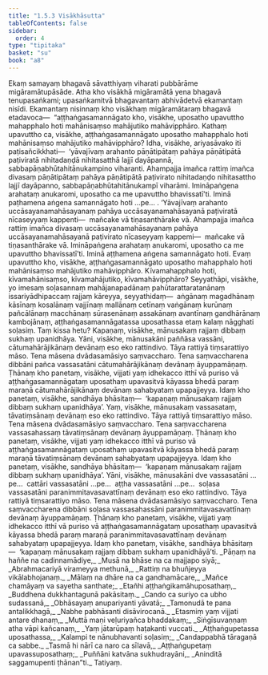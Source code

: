 ```yaml
---
title: "1.5.3 Visākhāsutta"
tableOfContents: false
sidebar:
  order: 4
type: "tipitaka"
basket: "su"
book: "a8"
---
```



<DynamicBreadcrumb />

<Division number="43" book="a8" bookNo="17" page="84">

<Paragraph number="413" book="a8">
Ekaṃ samayaṃ bhagavā sāvatthiyaṃ viharati pubbārāme migāramātupāsāde. Atha kho visākhā migāramātā yena bhagavā tenupasaṅkami; upasaṅkamitvā bhagavantaṃ abhivādetvā ekamantaṃ nisīdi. Ekamantaṃ nisinnaṃ kho visākhaṃ migāramātaraṃ bhagavā etadavoca—  “aṭṭhaṅgasamannāgato kho, visākhe, uposatho upavuttho mahapphalo hoti mahānisaṃso mahājutiko mahāvipphāro. Kathaṃ upavuttho ca, visākhe, aṭṭhaṅgasamannāgato uposatho mahapphalo hoti mahānisaṃso mahājutiko mahāvipphāro? Idha, visākhe, ariyasāvako iti paṭisañcikkhati—  ‘yāvajīvaṃ arahanto pāṇātipātaṃ pahāya pāṇātipātā paṭiviratā nihitadaṇḍā nihitasatthā lajjī dayāpannā, sabbapāṇabhūtahitānukampino viharanti. Ahampajja imañca rattiṃ imañca divasaṃ pāṇātipātaṃ pahāya pāṇātipātā paṭivirato nihitadaṇḍo nihitasattho lajjī dayāpanno, sabbapāṇabhūtahitānukampī viharāmi. Imināpaṅgena arahataṃ anukaromi, uposatho ca me upavuttho bhavissatī’ti. Iminā paṭhamena aṅgena samannāgato hoti …pe… .
</Paragraph>

<Paragraph number="414" book="a8">
‘Yāvajīvaṃ arahanto uccāsayanamahāsayanaṃ pahāya uccāsayanamahāsayanā paṭiviratā nīcaseyyaṃ kappenti—  mañcake vā tiṇasanthārake vā. Ahampajja imañca rattiṃ imañca divasaṃ uccāsayanamahāsayanaṃ pahāya uccāsayanamahāsayanā paṭivirato nīcaseyyaṃ kappemi—  mañcake vā tiṇasanthārake vā. Imināpaṅgena arahataṃ anukaromi, uposatho ca me upavuttho bhavissatī’ti. Iminā aṭṭhamena aṅgena samannāgato hoti. Evaṃ upavuttho kho, visākhe, aṭṭhaṅgasamannāgato uposatho mahapphalo hoti mahānisaṃso mahājutiko mahāvipphāro.
</Paragraph>

<Paragraph number="415" book="a8">
Kīvamahapphalo hoti, kīvamahānisaṃso, kīvamahājutiko, kīvamahāvipphāro? Seyyathāpi, visākhe, yo imesaṃ soḷasannaṃ mahājanapadānaṃ pahūtarattaratanānaṃ issariyādhipaccaṃ rajjaṃ kāreyya, seyyathidaṃ—  aṅgānaṃ magadhānaṃ kāsīnaṃ kosalānaṃ vajjīnaṃ mallānaṃ cetīnaṃ vaṅgānaṃ kurūnaṃ pañcālānaṃ macchānaṃ sūrasenānaṃ assakānaṃ avantīnaṃ gandhārānaṃ kambojānaṃ, aṭṭhaṅgasamannāgatassa uposathassa etaṃ kalaṃ nāgghati soḷasiṃ. Taṃ kissa hetu? Kapaṇaṃ, visākhe, mānusakaṃ rajjaṃ dibbaṃ sukhaṃ upanidhāya.
</Paragraph>

<Paragraph number="416" book="a8">
Yāni, visākhe, mānusakāni paññāsa vassāni, cātumahārājikānaṃ devānaṃ eso eko rattindivo. Tāya rattiyā tiṃsarattiyo māso. Tena māsena dvādasamāsiyo saṃvaccharo. Tena saṃvaccharena dibbāni pañca vassasatāni cātumahārājikānaṃ devānaṃ āyuppamāṇaṃ. Ṭhānaṃ kho panetaṃ, visākhe, vijjati yaṃ idhekacco itthī vā puriso vā aṭṭhaṅgasamannāgataṃ uposathaṃ upavasitvā kāyassa bhedā paraṃ maraṇā cātumahārājikānaṃ devānaṃ sahabyataṃ upapajjeyya. Idaṃ kho panetaṃ, visākhe, sandhāya bhāsitaṃ—  ‘kapaṇaṃ mānusakaṃ rajjaṃ dibbaṃ sukhaṃ upanidhāya’.
</Paragraph>

<Paragraph number="417" book="a8">
Yaṃ, visākhe, mānusakaṃ vassasataṃ, tāvatiṃsānaṃ devānaṃ eso eko rattindivo. Tāya rattiyā tiṃsarattiyo māso. Tena māsena dvādasamāsiyo saṃvaccharo. Tena saṃvaccharena vassasahassaṃ tāvatiṃsānaṃ devānaṃ āyuppamāṇaṃ. Ṭhānaṃ kho panetaṃ, visākhe, vijjati yaṃ idhekacco itthī vā puriso vā aṭṭhaṅgasamannāgataṃ uposathaṃ upavasitvā kāyassa bhedā paraṃ maraṇā tāvatiṃsānaṃ devānaṃ sahabyataṃ upapajjeyya. Idaṃ kho panetaṃ, visākhe, sandhāya bhāsitaṃ—  ‘kapaṇaṃ mānusakaṃ rajjaṃ dibbaṃ sukhaṃ upanidhāya’.
</Paragraph>

<Paragraph number="418" book="a8">
Yāni, visākhe, mānusakāni dve vassasatāni …pe…  cattāri vassasatāni …pe…  aṭṭha vassasatāni …pe…  soḷasa vassasatāni paranimmitavasavattīnaṃ devānaṃ eso eko rattindivo. Tāya rattiyā tiṃsarattiyo māso. Tena māsena dvādasamāsiyo saṃvaccharo. Tena saṃvaccharena dibbāni soḷasa vassasahassāni paranimmitavasavattīnaṃ devānaṃ āyuppamāṇaṃ. Ṭhānaṃ kho panetaṃ, visākhe, vijjati yaṃ idhekacco itthī vā puriso vā aṭṭhaṅgasamannāgataṃ uposathaṃ upavasitvā kāyassa bhedā paraṃ maraṇā paranimmitavasavattīnaṃ devānaṃ sahabyataṃ upapajjeyya. Idaṃ kho panetaṃ, visākhe, sandhāya bhāsitaṃ—  ‘kapaṇaṃ mānusakaṃ rajjaṃ dibbaṃ sukhaṃ upanidhāyā’ti.
</Paragraph>

<Paragraph number="419" type="verses" book="a8">
_Pāṇaṃ na haññe na cadinnamādiye,_  
_Musā na bhāse na ca majjapo siyā;_  
_Abrahmacariyā virameyya methunā,_  
_Rattiṃ na bhuñjeyya vikālabhojanaṃ._  

</Paragraph>

<Paragraph number="420" type="verses" book="a8">
_Mālaṃ na dhāre na ca gandhamācare,_  
_Mañce chamāyaṃ va sayetha santhate;_  
_Etañhi aṭṭhaṅgikamāhuposathaṃ,_  
_Buddhena dukkhantagunā pakāsitaṃ._  

</Paragraph>

<Paragraph number="421" type="verses" book="a8">
_Cando ca suriyo ca ubho sudassanā,_  
_Obhāsayaṃ anupariyanti yāvatā;_  
_Tamonudā te pana antalikkhagā,_  
_Nabhe pabhāsanti disāvirocanā._  

</Paragraph>

<Paragraph number="422" type="verses" book="a8">
_Etasmiṃ yaṃ vijjati antare dhanaṃ,_  
_Muttā maṇi veḷuriyañca bhaddakaṃ;_  
_Siṅgīsuvaṇṇaṃ atha vāpi kañcanaṃ,_  
_Yaṃ jātarūpaṃ haṭakanti vuccati._  

</Paragraph>

<Paragraph number="423" type="verses" book="a8">
_Aṭṭhaṅgupetassa uposathassa,_  
_Kalampi te nānubhavanti soḷasiṃ;_  
_Candappabhā tāragaṇā ca sabbe._  

</Paragraph>

<Paragraph number="424" type="verses" book="a8">
_Tasmā hi nārī ca naro ca sīlavā,_  
_Aṭṭhaṅgupetaṃ upavassuposathaṃ;_  
_Puññāni katvāna sukhudrayāni,_  
_Aninditā saggamupenti ṭhānan”ti._  


</Paragraph>
</Division>

<Paragraph number="425" type="center" book="a8">
Tatiyaṃ.
</Paragraph>